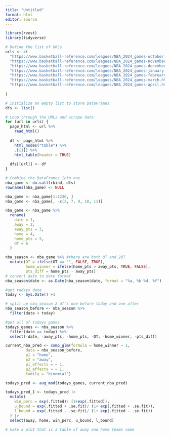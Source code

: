 ```yaml
---
title: "Untitled"
format: html
editor: source
---
```


```r
library(rvest)
library(tidyverse)

# Define the list of URLs
urls <- c(
  "https://www.basketball-reference.com/leagues/NBA_2024_games-october.html",
  "https://www.basketball-reference.com/leagues/NBA_2024_games-november.html",
  "https://www.basketball-reference.com/leagues/NBA_2024_games-december.html",
  "https://www.basketball-reference.com/leagues/NBA_2024_games-january.html",
  "https://www.basketball-reference.com/leagues/NBA_2024_games-february.html",
  "https://www.basketball-reference.com/leagues/NBA_2024_games-march.html",
  "https://www.basketball-reference.com/leagues/NBA_2024_games-april.html"
  
)

# Initialize an empty list to store DataFrames
dfs <- list()

# Loop through the URLs and scrape data
for (url in urls) {
  page_html <- url %>%
    read_html()
  
  df <- page_html %>%
    html_nodes("table") %>%
    .[[1]] %>%
    html_table(header = TRUE)
  
  dfs[[url]] <- df
}

# Combine the DataFrames into one
nba_game <- do.call(rbind, dfs)
rownames(nba_game) <- NULL
```


```r
nba_game <- nba_game[1:1230, ]
nba_game <- nba_game[, -c(2, 7, 9, 10, 11)]

nba_game <- nba_game %>%
  rename(
    date = 1,       
    away = 2,       
    away_pts = 3,   
    home = 4,       
    home_pts = 5,   
    OT = 6          
  )

nba_season <- nba_game %>% #there are both OT and 2OT
  mutate(OT = ifelse(OT == "", FALSE, TRUE),
         home_winner = ifelse(home_pts > away_pts, TRUE, FALSE),
         pts_diff = home_pts - away_pts)
# convert date to date format
nba_season$date <- as.Date(nba_season$date, format = "%a, %b %d, %Y")

#get todays date
today <- Sys.Date() +1

# split up nba_season 2 df's one before today and one after
nba_season_before <- nba_season %>%
  filter(date < today)

#get all of todays games
todays_games <- nba_season %>%
  filter(date == today) %>%
  select(-date, -away_pts, -home_pts, -OT, -home_winner, -pts_diff)

current_nba_pred <- comp_glm(formula = home_winner ~ 1,
         data = nba_season_before,
         p1 = "home", 
         p2 = "away",
         p1_effects = ~ 1,
         p2_effects = ~ 1,
         family = "binomial")

todays_pred <- aug_mod(todays_games, current_nba_pred)

todays_pred_1 <- todays_pred |> 
  mutate( 
    win_perc = exp(.fitted)/ (1+exp(.fitted)),
    u_bound = exp(.fitted + .se.fit)/ (1+ exp(.fitted + .se.fit)),
    l_bound = exp(.fitted - .se.fit)/ (1+ exp(.fitted - .se.fit))
  ) |>
  select(away, home, win_perc, u_bound, l_bound)

# make a plot that is a table of away and home teams name

```




